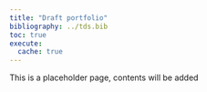 ```yaml
---
title: "Draft portfolio"
bibliography: ../tds.bib
toc: true
execute: 
  cache: true
---
```


This is a placeholder page, contents will be added


